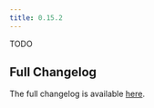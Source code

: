 ```yaml
---
title: 0.15.2
---
```


TODO

## Full Changelog

The full changelog is available [here](https://github.com/paradedb/paradedb/releases/tag/v0.15.2).
